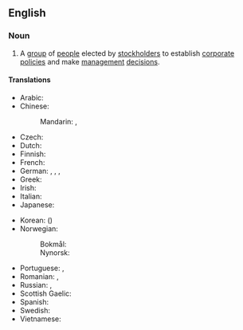 {{also|board-of-directors}}
==English==
{{wikipedia}}

===Noun===
{{en-noun|head=[[board]] of [[director]]s|boards of directors}}

# A [[group]] of [[people]] elected by [[stockholder]]s to establish [[corporate]] [[policies]] and make [[management]] [[decision]]s.

====Translations====
{{trans-top|group of people elected by stockholders}}
* Arabic: {{t|ar|مَجْلِس إِدَارَة|m}}
* Chinese:
*: Mandarin: {{t+|cmn|董事會|sc=Hani}}, {{t+|cmn|董事会|tr=dǒngshìhuì|sc=Hani}}
* Czech: {{t+|cs|představenstvo|n}}
* Dutch: {{t|nl|raad van bestuur}}
* Finnish: {{t+|fi|hallitus}}
* French: {{t+|fr|conseil d'administration|m}}
* German: {{t+|de|Vorstand|m}}, {{t|de|Direktorium|n}}, {{t|de|Verwaltungsrat|n}}, {{t|de|Board of Directors|n}}
* Greek: {{t+|el|διοικητικό συμβούλιο|n}}
* Irish: {{t|ga|bord stiúrthóirí|m}}
* Italian: {{t|it|consiglio d'amministrazione|m}}
* Japanese: {{t|ja|取締役会|tr=とりしまりやくかい, torishimariyaku-kai}}
{{trans-mid}}
* Korean: {{t|ko|이사회}} ({{t+|ko|理事會|sc=Hani}})
* Norwegian:
*: Bokmål: {{t+|nb|styre|n}}
*: Nynorsk: {{t|nn|styre|n}}
* Portuguese: {{qualifier|Brazil}} {{t+|pt|diretoria|f}}, {{t|pt|conselho de administração|m}}
* Romanian: {{t|ro|consiliu director|n}}, {{t+|ro|consiliu de administrație|n}}
* Russian: {{t|ru|сове́т директоро́в|m}}, {{t+|ru|правле́ние|n}}
* Scottish Gaelic: {{t|gd|bòrd-stiùiridh|m}}
* Spanish: {{t|es|consejo de administración|m}}
* Swedish: {{t+|sv|styrelse|c}}
* Vietnamese: {{t|vi|hội đồng quản trị}}
{{trans-bottom}}